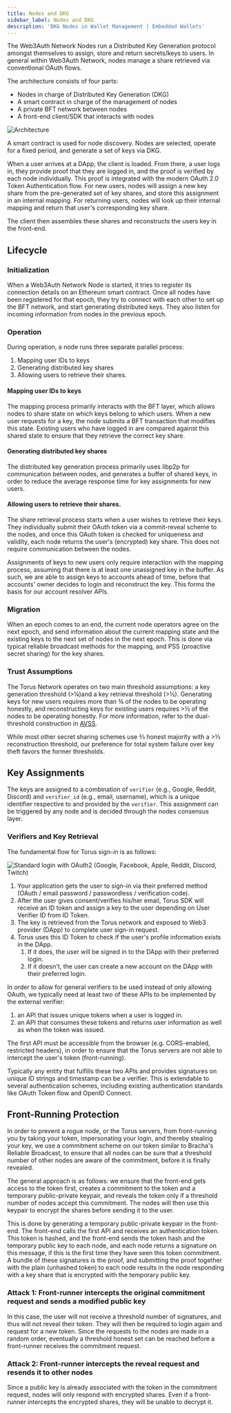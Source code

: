 ```yaml
---
title: Nodes and DKG
sidebar_label: Nodes and DKG
description: 'DKG Nodes in Wallet Management | Embedded Wallets'
---
```


The Web3Auth Network Nodes run a Distributed Key Generation protocol amongst themselves to assign, store and return secrets/keys to users. In general within Web3Auth Network, nodes manage a share retrieved via conventional OAuth flows.

The architecture consists of four parts:‌

- Nodes in charge of Distributed Key Generation (DKG)
- A smart contract in charge of the management of nodes
- A private BFT network between nodes
- A front-end client/SDK that interacts with nodes

![Architecture](/img/guides/graph-6-final.png)

A smart contract is used for node discovery. Nodes are selected, operate for a fixed period, and generate a set of keys via DKG.‌

When a user arrives at a DApp, the client is loaded. From there, a user logs in, they provide proof that they are logged in, and the proof is verified by each node individually. This proof is integrated with the modern OAuth 2.0 Token Authentication flow. For new users, nodes will assign a new key share from the pre-generated set of key shares, and store this assignment in an internal mapping. For returning users, nodes will look up their internal mapping and return that user's corresponding key share.‌

The client then assembles these shares and reconstructs the users key in the front-end.

## Lifecycle

### Initialization

When a Web3Auth Network Node is started, it tries to register its connection details on an Ethereum smart contract. Once all nodes have been registered for that epoch, they try to connect with each other to set up the BFT network, and start generating distributed keys. They also listen for incoming information from nodes in the previous epoch.

### Operation

During operation, a node runs three separate parallel process:

1. Mapping user IDs to keys
2. Generating distributed key shares
3. Allowing users to retrieve their shares.

#### Mapping user IDs to keys

The mapping process primarily interacts with the BFT layer, which allows nodes to share state on which keys belong to which users. When a new user requests for a key, the node submits a BFT transaction that modifies this state. Existing users who have logged in are compared against this shared state to ensure that they retrieve the correct key share.

#### Generating distributed key shares

The distributed key generation process primarily uses libp2p for communication between nodes, and generates a buffer of shared keys, in order to reduce the average response time for key assignments for new users.

#### Allowing users to retrieve their shares.

The share retrieval process starts when a user wishes to retrieve their keys. They individually submit their OAuth token via a commit-reveal scheme to the nodes, and once this OAuth token is checked for uniqueness and validity, each node returns the user's \(encrypted\) key share. This does not require communication between the nodes.

Assignments of keys to new users only require interaction with the mapping process, assuming that there is at least one unassigned key in the buffer. As such, we are able to assign keys to accounts ahead of time, before that accounts' owner decides to login and reconstruct the key. This forms the basis for our account resolver APIs.

### Migration

When an epoch comes to an end, the current node operators agree on the next epoch, and send information about the current mapping state and the existing keys to the next set of nodes in the next epoch. This is done via typical reliable broadcast methods for the mapping, and PSS \(proactive secret sharing\) for the key shares.

### Trust Assumptions

The Torus Network operates on two main threshold assumptions: a key generation threshold \(&gt;¼\)and a key retrieval threshold \(&gt;½\). Generating keys for new users requires more than ¾ of the nodes to be operating honestly, and reconstructing keys for existing users requires &gt;½ of the nodes to be operating honestly. For more information, refer to the dual-threshold construction in [AVSS](https://eprint.iacr.org/2002/134.pdf).

While most other secret sharing schemes use ⅔ honest majority with a &gt;⅓ reconstruction threshold, our preference for total system failure over key theft favors the former thresholds.‌

## Key Assignments

The keys are assigned to a combination of `verifier` \(e.g., Google, Reddit, Discord\) and `verifier_id` \(e.g., email, username\), which is a unique identifier respective to and provided by the `verifier`.‌ This assignment can be triggered by any node and is decided through the nodes consensus layer.

### Verifiers and Key Retrieval

The fundamental flow for Torus sign-in is as follows:

![Standard login with OAuth2 (Google, Facebook, Apple, Reddit, Discord, Twitch)](/img/guides/login-key-assignments.png)

1. Your application gets the user to sign-in via their preferred method \(OAuth / email password / passwordless / verification code\).
2. After the user gives consent/verifies his/her email, Torus SDK will receive an ID token and assign a key to the user depending on User Verifier ID from ID Token.
3. The key is retrieved from the Torus network and exposed to Web3 provider \(DApp\) to complete user sign-in request.
4. Torus uses this ID Token to check if the user's profile information exists in the DApp.
   1. If it does, the user will be signed in to the DApp with their preferred login.
   2. If it doesn't, the user can create a new account on the DApp with their preferred login.

In order to allow for general verifiers to be used instead of only allowing OAuth, we typically need at least two of these APIs to be implemented by the external verifier:‌

1. an API that issues unique tokens when a user is logged in.
2. an API that consumes these tokens and returns user information as well as when the token was issued.

The first API must be accessible from the browser \(e.g. CORS-enabled, restricted headers\), in order to ensure that the Torus servers are not able to intercept the user's token \(front-running\).

Typically any entity that fulfills these two APIs and provides signatures on unique ID strings and timestamp can be a verifier. This is extendable to several authentication schemes, including existing authentication standards like OAuth Token flow and OpenID Connect.‌

## Front-Running Protection

In order to prevent a rogue node, or the Torus servers, from front-running you by taking your token, impersonating your login, and thereby stealing your key, we use a commitment scheme on our token similar to Bracha's Reliable Broadcast, to ensure that all nodes can be sure that a threshold number of other nodes are aware of the commitment, before it is finally revealed.‌

The general approach is as follows: we ensure that the front-end gets access to the token first, creates a commitment to the token and a temporary public-private keypair, and reveals the token only if a threshold number of nodes accept this commitment. The nodes will then use this keypair to encrypt the shares before sending it to the user.

This is done by generating a temporary public-private keypair in the front-end. The front-end calls the first API and receives an authentication token. This token is hashed, and the front-end sends the token hash and the temporary public key to each node, and each node returns a signature on this message, if this is the first time they have seen this token commitment. A bundle of these signatures is the proof, and submitting the proof together with the plain \(unhashed token\) to each node results in the node responding with a key share that is encrypted with the temporary public key.

### Attack 1: Front-runner intercepts the original commitment request and sends a modified public key

In this case, the user will not receive a threshold number of signatures, and thus will not reveal their token. They will then be required to login again and request for a new token. Since the requests to the nodes are made in a random order, eventually a threshold honest set can be reached before a front-runner receives the commitment request.

### Attack 2: Front-runner intercepts the reveal request and resends it to other nodes

Since a public key is already associated with the token in the commitment request, nodes will only respond with encrypted shares. Even if a front-runner intercepts the encrypted shares, they will be unable to decrypt it.
